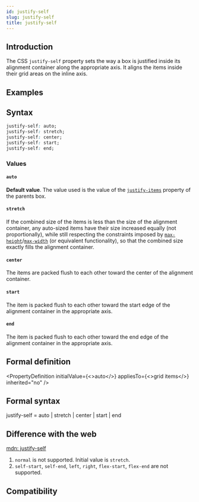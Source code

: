```yaml
---
id: justify-self
slug: justify-self
title: justify-self
---
```


## Introduction

The CSS `justify-self` property sets the way a box is justified inside its alignment container along the appropriate axis. It aligns the items inside their grid areas on the inline axis.

## Examples


<Go
  example="css-api"
  defaultFile="src/justify-self/App.tsx"
  img="/assets/doc/css/justify-self.jpg"
  entry="src/justify-self"
  defaultEntryFile="dist/justify-self.lynx.bundle"
/>

## Syntax

```css
justify-self: auto;
justify-self: stretch;
justify-self: center;
justify-self: start;
justify-self: end;
```

### Values

#### `auto`

**Default value**. The value used is the value of the [`justify-items`](./justify-items) property of the parents box.

#### `stretch`

If the combined size of the items is less than the size of the alignment container, any auto-sized items have their size increased equally (not proportionally), while still respecting the constraints imposed by [`max-height`](./max-height)/[`max-width`](./max-width) (or equivalent functionality), so that the combined size exactly fills the alignment container.

#### `center`

The items are packed flush to each other toward the center of the alignment container.

#### `start`

The item is packed flush to each other toward the start edge of the alignment container in the appropriate axis.

#### `end`

The item is packed flush to each other toward the end edge of the alignment container in the appropriate axis.

## Formal definition


<PropertyDefinition
  initialValue={<>auto</>}
  appliesTo={<>grid items</>}
  inherited="no"
/>

## Formal syntax

justify-self =
auto |
stretch |
center |
start |
end

## Difference with the web

[mdn: justify-self](https://developer.mozilla.org/en/docs/Web/CSS/justify-self)

1. `normal` is not supported. Initial value is `stretch`.
2. `self-start`, `self-end`, `left`, `right`, `flex-start`, `flex-end` are not supported.

## Compatibility


<LegacyCompatTable metadata="css/properties/justify-self" />
